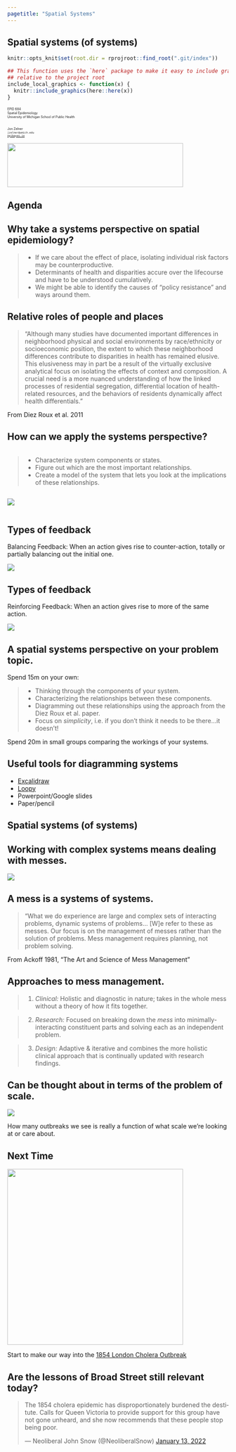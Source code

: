```yaml
---
pagetitle: "Spatial Systems"
---
```

## Spatial systems (of systems)

```r
knitr::opts_knit$set(root.dir = rprojroot::find_root(".git/index"))

## This function uses the `here` package to make it easy to include graphics in a directory
## relative to the project root
include_local_graphics <- function(x) {
  knitr::include_graphics(here::here(x))
}
```
<div class="paddeddiv">
  <p style="font-size:0.5em; text-align: left;">
      EPID 684  
      Spatial Epidemiology  
      University of Michigan School of Public Health  
      <br><br>
      Jon Zelner  
      `jzelner@umich.edu`  
      [`epibayes.io`](https://epibayes.io) 
    </p>
</div>

![](/images/epid_logo.png){.absolute bottom=0 right=50 width="400" height="100"}

## Agenda 


## Why take a <span class="alert">systems perspective</span> on spatial epidemiology? 

>- If we care about the effect of place, isolating individual risk factors may be counterproductive.
>- Determinants of health and disparities accure over the <span class="alert">lifecourse</span> and have to be understood cumulatively.
>- We might be able to identify the causes of "policy resistance" and ways around them.

## Relative roles of people and places {.quote}

<blockquote>
"Although many studies have documented important differences in neighborhood physical and social environments by race/ethnicity or socioeconomic position, the extent to which these neighborhood differences contribute to disparities in health has remained elusive. <span class="alert">This elusiveness may in part be a result of the virtually exclusive analytical focus on isolating the effects of context and composition.</span> A crucial need is a more nuanced understanding of how the linked processes of residential segregation, differential location of health-related resources, and the behaviors of residents dynamically affect health differentials."
</blockquote>

From Diez Roux et al. 2011

## How can we <span class="alert">apply</span> the systems perspective?
<div class="toprow">
<div class="column" style="flex:60%">
>- Characterize system components or states.
>- Figure out which are the most important <span class="alert">relationships</span>.
>- Create a model of the system that lets you look at the implications of these relationships.
</div>
<div class="column" style="flex:40%">
<img src="./area_level_health_diez.png">
</div>
</div>

## Types of feedback
<div class="row">
  <div class="textcolumn">
  <p><span class="alert">Balancing Feedback:</span> When an action gives rise to counter-action, totally or partially
    balancing out the initial one.</p>
  </div>
  <div class="imgcolumn"><img class="fragment" src="/images/balancing_feedback.png"></div>
</div>

## Types of feedback
<div class="row">
  <div class="textcolumn">
  <p><span class="alert">Reinforcing Feedback:</span> When an action gives rise to more of the same action.</p>
  </div>
  <div class="imgcolumn"><img class="fragment" src="/images/reinforcing_feedback.png"></div>
</div>

## A spatial systems perspective on your <span class="alert">problem</span> topic. 

Spend 15m on your own: 

>- Thinking through the components of your system.
>- Characterizing the <span class="alert">relationships</span> between these components.
>- Diagramming out these relationships using the approach from the Diez Roux et al. paper.
>- Focus on *simplicity*, i.e. if you don't think it needs to be there...it doesn't!

<p class = "fragment">Spend 20m in small groups comparing the workings of your systems.</p>

## Useful tools for diagramming systems

- [Excalidraw](https://excalidraw.com/)
- [Loopy](https://ncase.me/loopy/v1.1/)
- Powerpoint/Google slides
- Paper/pencil

## Spatial systems (of systems) {.center .sectionbreak}

## Working with complex systems means dealing with <span class="alert">messes</span>.

<img src="./mess_management.png">

## A mess is a systems of systems. {.quote}

<blockquote>
"What we do experience are large and complex sets of interacting problems, dynamic systems of problems... [W]e refer to these as messes. Our focus is on the <span class = "alert">management</span> of messes rather than the solution of problems. Mess management requires planning, not problem solving.
</blockquote>

From Ackoff 1981, "The Art and Science of Mess Management"

## Approaches to mess management.

>1. *Clinical:* Holistic and diagnostic in nature; takes in the whole mess without a theory of how it fits together.

>2. *Research:* Focused on breaking down the *mess* into minimally-interacting constituent parts and solving each as an independent problem.

>3. *Design:* Adaptive & iterative and combines the more holistic clinical approach that is continually updated with research findings. 


## Can be thought about in terms of the problem of <span class="alert">scale</span>. {.imgslide}

<img src= "/images/connected_outbreaks.png">

How many outbreaks we see is really a function of what scale we're looking at or care about.

## Next Time {.imgslide}

<img class="r-stretch" src="/images/cholera-on-thames.jpg" height="400" width="auto">


Start to make our way into the [1854 London Cholera Outbreak](https://publish.obsidian.md/epibayes/Courses/EPID684/modules/Module+2/Sessions/1.+Walking+into+a+Cholera+epidemic)

## Are the lessons of Broad Street still relevant today?

<blockquote class="twitter-tweet tw-align-center"><p lang="en" dir="ltr">The 1854 cholera epidemic has disproportionately burdened the destitute. Calls for Queen Victoria to provide support for this group have not gone unheard, and she now recommends that these people stop being poor.</p>&mdash; Neoliberal John Snow (@NeoliberalSnow) <a href="https://twitter.com/NeoliberalSnow/status/1481605678355652617?ref_src=twsrc%5Etfw">January 13, 2022</a></blockquote> <script async src="https://platform.twitter.com/widgets.js" charset="utf-8"></script>
